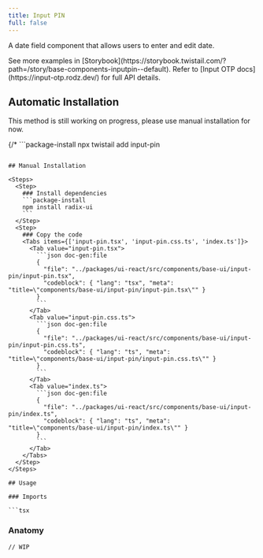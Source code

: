 ```yaml
---
title: Input PIN
full: false
---
```


A date field component that allows users to enter and edit date.

<Callout type='info'>
  See more examples in [Storybook](https://storybook.twistail.com/?path=/story/base-components-inputpin--default).
  Refer to [Input OTP docs](https://input-otp.rodz.dev/) for full API details.
</Callout>

## Automatic Installation

<Callout type='warn'>
  This method is still working on progress, please use manual installation for now.
</Callout>

{/* ```package-install
npx twistail add input-pin
``` */}

## Manual Installation

<Steps>
  <Step>
    ### Install dependencies
    ```package-install
    npm install radix-ui
    ```
  </Step>
  <Step>
    ### Copy the code
    <Tabs items={['input-pin.tsx', 'input-pin.css.ts', 'index.ts']}>
      <Tab value="input-pin.tsx">
        ```json doc-gen:file
        {
          "file": "../packages/ui-react/src/components/base-ui/input-pin/input-pin.tsx",
          "codeblock": { "lang": "tsx", "meta": "title=\"components/base-ui/input-pin/input-pin.tsx\"" }
        }
        ```
      </Tab>
      <Tab value="input-pin.css.ts">
        ```json doc-gen:file
        {
          "file": "../packages/ui-react/src/components/base-ui/input-pin/input-pin.css.ts",
          "codeblock": { "lang": "ts", "meta": "title=\"components/base-ui/input-pin/input-pin.css.ts\"" }
        }
        ```
      </Tab>
      <Tab value="index.ts">
        ```json doc-gen:file
        {
          "file": "../packages/ui-react/src/components/base-ui/input-pin/index.ts",
          "codeblock": { "lang": "ts", "meta": "title=\"components/base-ui/input-pin/index.ts\"" }
        }
        ```
      </Tab>
    </Tabs>
  </Step>
</Steps>

## Usage

### Imports

```tsx
```

### Anatomy

```tsx
// WIP
```
